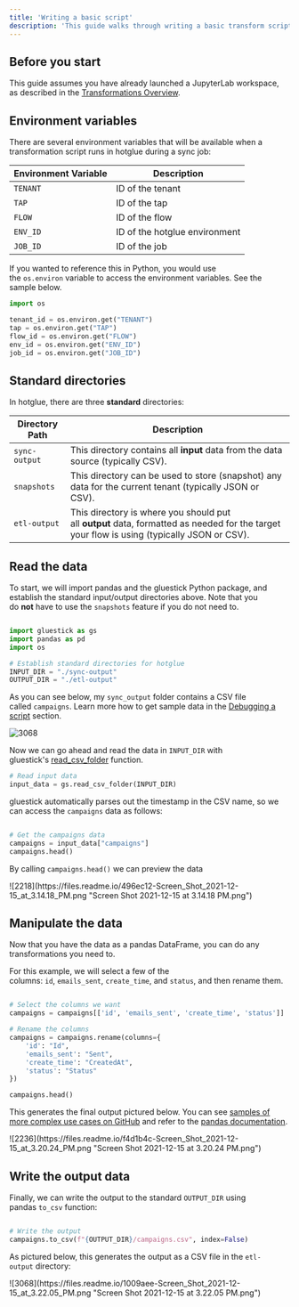 ```yaml
---
title: 'Writing a basic script'
description: 'This guide walks through writing a basic transform script using the gluestick package'
---
```


## Before you start


This guide assumes you have already launched a JupyterLab workspace, as described in the [Transformations Overview](https://docs.hotglue.com/docs/transformations-overview#start-the-jupyterlab-workspace).

## Environment variables

[](https://docs.hotglue.com/docs/writing-a-basic-script#environment-variables)

There are several environment variables that will be available when a transformation script runs in hotglue during a sync job:

| Environment Variable | Description |
| --- | --- |
| `TENANT` | ID of the tenant |
| `TAP` | ID of the tap |
| `FLOW` | ID of the flow |
| `ENV_ID` | ID of the hotglue environment |
| `JOB_ID` | ID of the job |

If you wanted to reference this in Python, you would use the `os.environ` variable to access the environment variables. See the sample below.

``` python Python
import os

tenant_id = os.environ.get("TENANT")
tap = os.environ.get("TAP")
flow_id = os.environ.get("FLOW")
env_id = os.environ.get("ENV_ID")
job_id = os.environ.get("JOB_ID")

```

## Standard directories

[](https://docs.hotglue.com/docs/writing-a-basic-script#standard-directories)

In hotglue, there are three **standard** directories:

| Directory Path | Description |
| --- | --- |
| `sync-output` | This directory contains all **input** data from the data source (typically CSV). |
| `snapshots` | This directory can be used to store (snapshot) any data for the current tenant (typically JSON or CSV). |
| `etl-output` | This directory is where you should put all **output** data, formatted as needed for the target your flow is using (typically JSON or CSV). |

## Read the data

To start, we will import pandas and the gluestick Python package, and establish the standard input/output directories above. Note that you do **not** have to use the `snapshots` feature if you do not need to.

``` python etl.ipynb

import gluestick as gs
import pandas as pd
import os

# Establish standard directories for hotglue
INPUT_DIR = "./sync-output"
OUTPUT_DIR = "./etl-output"
```

As you can see below, my `sync_output` folder contains a CSV file called `campaigns`. Learn more how to get sample data in the [Debugging a script](https://docs.hotglue.com/docs/debugging-a-script) section.

![3068](https://files.readme.io/a45c8e6-Screen_Shot_2021-12-15_at_3.10.05_PM.png "Screen Shot 2021-12-15 at 3.10.05 PM.png")

Now we can go ahead and read the data in `INPUT_DIR` with gluestick's [read\_csv\_folder](https://github.com/hotgluexyz/gluestick/wiki/read_csv_folder) function.

``` python etl.ipynb
# Read input data
input_data = gs.read_csv_folder(INPUT_DIR)

```

gluestick automatically parses out the timestamp in the CSV name, so we can access the `campaigns` data as follows:

``` python etl.ipynb

# Get the campaigns data
campaigns = input_data["campaigns"]
campaigns.head()

```

By calling `campaigns.head()` we can preview the data

<Frame caption="campaigns data in Jupyter">
![2218](https://files.readme.io/496ec12-Screen_Shot_2021-12-15_at_3.14.18_PM.png "Screen Shot 2021-12-15 at 3.14.18 PM.png")
</Frame>


## Manipulate the data


Now that you have the data as a pandas DataFrame, you can do any transformations you need to.

For this example, we will select a few of the columns: `id`, `emails_sent`, `create_time`, and `status`, and then rename them.

``` python etl.ipynb

# Select the columns we want
campaigns = campaigns[['id', 'emails_sent', 'create_time', 'status']]

# Rename the columns
campaigns = campaigns.rename(columns={
    'id': "Id",
    'emails_sent': "Sent",
    'create_time': "CreatedAt",
    'status': "Status"
})

campaigns.head()

```

This generates the final output pictured below. You can see [samples of more complex use cases on GitHub](https://github.com/hotgluexyz/recipes) and refer to the [pandas documentation](https://pandas.pydata.org/docs/reference/frame.html).

<Frame caption="Final output data">
![2236](https://files.readme.io/f4d1b4c-Screen_Shot_2021-12-15_at_3.20.24_PM.png "Screen Shot 2021-12-15 at 3.20.24 PM.png")
</Frame>

## Write the output data

[](https://docs.hotglue.com/docs/writing-a-basic-script#write-the-output-data)

Finally, we can write the output to the standard `OUTPUT_DIR` using pandas `to_csv` function:

``` python etl.ipynb

# Write the output
campaigns.to_csv(f"{OUTPUT_DIR}/campaigns.csv", index=False)

```

As pictured below, this generates the output as a CSV file in the `etl-output` directory:


<Frame caption="Output CSV">
![3068](https://files.readme.io/1009aee-Screen_Shot_2021-12-15_at_3.22.05_PM.png "Screen Shot 2021-12-15 at 3.22.05 PM.png")
</Frame>

